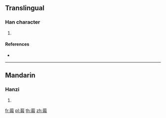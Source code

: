 {{character info/new}}
==Translingual==

===Han character===
{{Han char|rn=140|rad=艸|as=12|sn=18|four=44447|canj=TGJE}}

# {{defn|Han|sort=艸12}}

====References====
* {{Han ref|kx=1057.410|dkj=31960|dj=1520.260|hdz=53288.050|uh=8554|ud=34132|bh=EB55|bd=60245}}

----

==Mandarin==

===Hanzi===
{{cmn-hanzi|pin=[[bāo]] ([[bao1]])|wg=pao<sup>1</sup>}}

# {{defn|lang=cmn|sort=艸12}}

[[fr:蕔]]
[[pl:蕔]]
[[th:蕔]]
[[zh:蕔]]